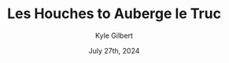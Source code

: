 ---
author: Kyle Gilbert
date: July 27th, 2024
id: DBPE3fFisL
parent: pvSEvH3A7Ysnvsf
route: tour-du-mont-blanc-2024/16648505816
gain: 4781
loss: 2440
miles: 10.09
time: 7,17
categories: stage
title: Les Houches to Auberge le Truc
readOnly: true
---